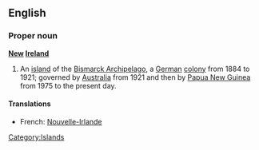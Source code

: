==English==

===Proper noun===
'''[[New]] [[Ireland]]'''

# An [[island]] of the [[Bismarck Archipelago]], a [[German]] [[colony]] from 1884 to 1921; governed by [[Australia]] from 1921 and then by [[Papua New Guinea]] from 1975 to the present day.

====Translations====

*French: [[Nouvelle-Irlande]] {{f}}

[[Category:Islands]]